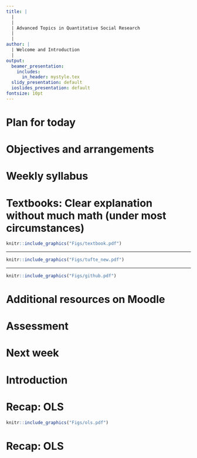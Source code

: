 ```yaml
---
title: |
  |
  |
  | Advanced Topics in Quantitative Social Research
  |
  |
author: |
  | Welcome and Introduction
  |
output:
  beamer_presentation:
    includes:
      in_header: mystyle.tex
  slidy_presentation: default
  ioslides_presentation: default
fontsize: 10pt
---
```


# Plan for today

\begin{itemize}
	\item \textbf{Module overview}
	\vspace{0.1cm}
	\begin{itemize}
		\item Objectives and arrangements
		\item Syllabus: Readings and tutorials
		\item Assessment and presentations (Week 11)
	\end{itemize}
	\vspace{0.3cm}
	\item \textbf{Introduction}: Tell us about yourself
	\vspace{0.3cm}
	\item \textbf{Exercise}: A quick recap on OLS (and will be continued)
\end{itemize}

# Objectives and arrangements

\begin{itemize}
	\item Advanced Quants covers a selection of topics on \textbf{model-} and \textbf{design-}based  statistical inference
	\vspace{0.2cm}
	\item Students are expected to be familiar with \textbf{multiple linear regression} and basic \textbf{\texttt{R} programming} before they join
	\vspace{0.2cm}
	\item The weekly syllabus is \textbf{tentative} and can be adjusted depending on our progress 
	\vspace{0.2cm}
	\item The in-person tutorials will be used to
	\vspace{0.1cm}
	\begin{itemize}
		\item Review and answer your questions about the readings and recorded lectures (if any)
		\item Give you the chance to implement the analysis in \texttt{R}
		\item Help you prepare for the final project (Weeks 5 and 11)
	\end{itemize}
\end{itemize}

# Weekly syllabus

\begin{itemize}
	\item Part 1: Generalized linear model
	\begin{itemize}
		\item From OLS to GLM
		\item Logit regression
		\item Multilevel/hierarichical modeling (maybe)
	\end{itemize}
	\vspace{0.3cm}
	\item Part 2: Applied causal inference (maybe)
	\begin{itemize}
		\item Selection on the observables (matching)
		\item Regression discontinuity design
		\item Instrumental variable
		\item Difference-in-difference
		\item Causal learning
	\end{itemize}
\end{itemize}

# Textbooks: Clear explanation without much math (under most circumstances)

\vspace{0.2cm}
```r
knitr::include_graphics("Figs/textbook.pdf")
```

---

\vspace{0.2cm}
```r
knitr::include_graphics("Figs/tufte_new.pdf")
```

---

\vspace{0.2cm}
```r
knitr::include_graphics("Figs/github.pdf")
```
\vspace{0.1cm}
\begin{center}
\url{https://github.com/ccheng11/BBK_AdvQ}
\end{center}

# Additional resources on Moodle

\begin{itemize}
	\item You can find a variety of additional/supplementary resources -- the key principle is to be \textbf{selectively thorough}
	\vspace{0.2cm}
	\begin{itemize}
		\item Supplementary textbooks: Use them when you find the main text is not clear; feel free to discuss with me if you are interested in purchasing any of them
		\vspace{0.1cm}
		\item Mathematics refresher: Review key math concepts and terms, especially \textbf{basic algebra}, if necessary; \textbf{Khan Academy} is a good start
		\vspace{0.1cm}
		\item R Programming: Help yourself when you have a hard time; pick one of the books and use the online community (e.g., \textbf{R-bloggers} and \textbf{Stack Overflow}) to keep yourself updated
		\vspace{0.1cm}
		\item Podcasts: Get a sense of how quant social researchers present and discuss their work
	\end{itemize}
\end{itemize}

# Assessment

\begin{itemize}
	\item \textbf{Exercises I and II} (20\% each): Students will complete \textbf{two short data analytical exercises} based on the weekly tutorials
	\vspace{1cm}
	\item \textbf{Final project} (60\%): Students will complete \textbf{a quantitative research note} of about 4,000 words, excluding footnotes, bibliography, and appendices (R script and supplementary information); more will be discussed in \textbf{Week 5}
\end{itemize}

# Next week

\begin{itemize}
	\item We will review OLS and discuss why we need GLM (non-linear multiple regression)
	\vspace{0.5cm}
	\item Before you come to class
	\vspace{0.2cm}
	\begin{itemize}
		\item Install \textit{R} and \textit{RStudio} on your laptop and bring it to class
		\item Read the assigned chapters (either \textit{Beyond Multiple Linear Regression} OR \textit{The Effect})
		\item Watch the recorded lecture (uploaded on Thursday or Friday)
	\end{itemize}
\end{itemize}

# Introduction

\begin{itemize}
	\item Please share your name, course, and subject area (e.g., political science) with us
	\vspace{0.4cm}
	\item Please share your experiences with quant social research. What are some of the most rewarding and/or challenging moments?
	\vspace{0.4cm}
	\item Please share your potential research ideas for the final project. Any datasets you plan to study? We will continue the discussion on your research ideas in Week 5
\end{itemize}

# Recap: OLS

\vspace{0.2cm}
```r
knitr::include_graphics("Figs/ols.pdf")
```

# Recap: OLS

\begin{itemize}
	\item Go through the \textbf{two-dimensional scatterplot}; locate and define/explain the following concepts:
	\vspace{0.1cm}
	\begin{itemize}
		\item Explanatory and dependent variables
		\item Data point or individual observation
		\item Fitted line (intercept and slope)
		\item Residuals and goodness-of-fit
		\item Model specification
	\end{itemize}
	\vspace{0.5cm}
	\item What is the idea behind the name of ordinary least squares (OLS)?
\end{itemize}
